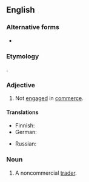 {{also|non-commercial}}

==English==

===Alternative forms===
* {{l|en|non-commercial}}

===Etymology===
{{prefix|non|commercial|lang=en}}.

===Adjective===
{{en-adj|-}}

# Not [[engage]]d in [[commerce]].
#: {{ux|en|a '''noncommercial''' organization}}

====Translations====
{{trans-top|not engaged in commerce}}
* Finnish: {{t|fi|ei-kaupallinen}}
* German: {{t|de|unkommerziell}}
{{trans-mid}}
* Russian: {{t+|ru|некомме́рческий}}
{{trans-bottom}}

===Noun===
{{en-noun}}

# {{lb|en|finance}} A noncommercial [[trader]].